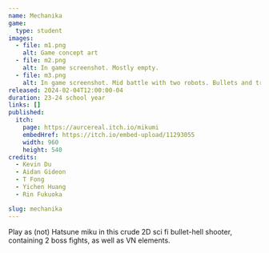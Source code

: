 ```yaml
---
name: Mechanika
game:
  type: student
images:
  - file: m1.png
    alt: Game concept art
  - file: m2.png
    alt: In game screenshot. Mostly empty.
  - file: m3.png
    alt: In game screenshot. Mid battle with two robots. Bullets and trails everywhere.
released: 2024-02-04T12:00:00-04
duration: 23-24 school year
links: []
published:
  itch:
    page: https://aurcereal.itch.io/mikumi
    embedHref: https://itch.io/embed-upload/11293055
    width: 960
    height: 540
credits:
  - Kevin Du
  - Aidan Gideon
  - T Fong
  - Yichen Huang
  - Rin Fukuoka

slug: mechanika
---
```


Play as (not) Hatsune miku in this crude 2D sci fi bullet-hell shooter, containing 2 boss fights, as well as VN elements.
